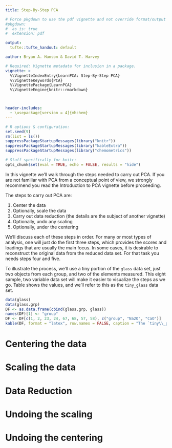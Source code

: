 ```yaml
---
title: Step-By-Step PCA

# Force pkgdown to use the pdf vignette and not override format/output
#pkgdown:
#  as_is: true
#  extension: pdf

output:
  tufte::tufte_handout: default

author: Bryan A. Hanson & David T. Harvey

# Required: Vignette metadata for inclusion in a package.
vignette: >
  %\VignetteIndexEntry{LearnPCA: Step-By-Step PCA}
  %\VignetteKeywords{PCA}
  %\VignettePackage{LearnPCA}
  %\VignetteEngine{knitr::rmarkdown}



header-includes:
  - \usepackage[version = 4]{mhchem}
---
```


```r
# R options & configuration:
set.seed(9)
rm(list = ls())
suppressPackageStartupMessages(library("knitr"))
suppressPackageStartupMessages(library("kableExtra"))
suppressPackageStartupMessages(library("chemometrics"))

# Stuff specifically for knitr:
opts_chunk$set(eval = TRUE, echo = FALSE, results = "hide")
```

In this vignette we'll walk through the steps needed to carry out PCA.  If you are not familiar with PCA from a conceptual point of view, we strongly recommend you read the Introduction to PCA vignette before proceeding.

The steps to carry out PCA are:

1. Center the data
1. Optionally, scale the data
1. Carry out data reduction (the details are the subject of another vignette)
1. Optionally, undo any scaling
1. Optionally, under the centering

We'll discuss each of these steps in order.  For many or most types of analysis, one will just do the first three steps, which provides the scores and loadings that are usually the main focus.  In some cases, it is desirable to reconstruct the original data from the reduced data set.  For that task you needs steps four and five.

To illustrate the process, we'll use a tiny portion of the `glass` data set, just two objects from each group, and two of the elements measured.  This eight sample, two variable data set will make it easier to visualize the steps as we go.  Table \ref{tab:tinyGlass} shows the values, and we'll refer to this as the `tiny_glass` data set.

```r
data(glass)
data(glass.grp)
DF <- as.data.frame(cbind(glass.grp, glass))
names(DF)[1] <- "group"
DF <- DF[c(1, 2, 23, 24, 67, 68, 57, 58), c("group", "Na2O", "CaO")]
kable(DF, format = "latex", row.names = FALSE, caption = "The `tiny\\_glass` glass data set. Values are percentages.\\label{tab:tinyGlass}") %>% kable_styling(c("striped", "bordered"))
```

# Centering the data

# Scaling the data

# Data Reduction

# Undoing the scaling

# Undoing the centering
